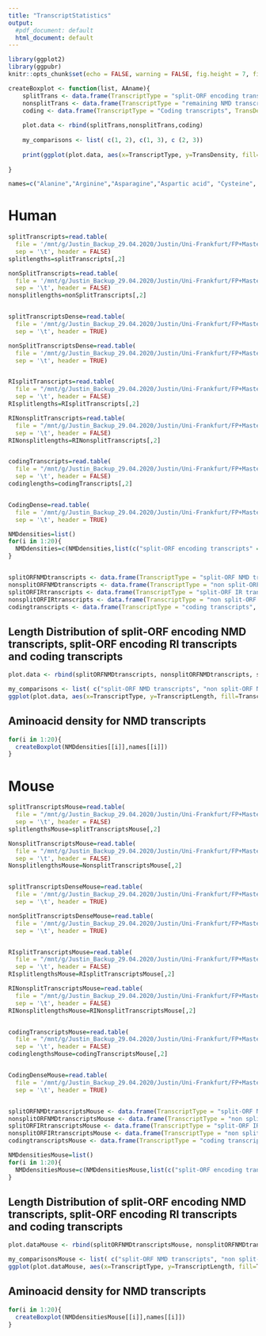 ```yaml
---
title: "TranscriptStatistics"
output:
  #pdf_document: default
  html_document: default
---
```


```r
library(ggplot2)
library(ggpubr)
knitr::opts_chunk$set(echo = FALSE, warning = FALSE, fig.height = 7, fig.width = 10)

createBoxplot <- function(list, AAname){
    splitTrans <- data.frame(TranscriptType = "split-ORF encoding transcripts", TransDensity = list$`split-ORF encoding transcripts`)
    nonsplitTrans <- data.frame(TranscriptType = "remaining NMD transcripts", TransDensity = list$`remaining NMD transcripts`)
    coding <- data.frame(TranscriptType = "Coding transcripts", TransDensity = list$`Coding transcripts`)
    
    plot.data <- rbind(splitTrans,nonsplitTrans,coding)
    
    my_comparisons <- list( c(1, 2), c(1, 3), c (2, 3))
    
    print(ggplot(plot.data, aes(x=TranscriptType, y=TransDensity, fill=TranscriptType)) + geom_boxplot() +  xlab("TranscriptType") + ylab (paste0(AAname," density\n"))+ labs(fill = "TranscriptType") + theme(axis.text.x = element_blank(), axis.ticks.x = element_blank())+geom_hline(yintercept = 0) + geom_vline(xintercept = 0) + expand_limits(x = 0, y = 0) + ggtitle(paste0(AAname," density for NMD and protein coding transcripts"))+ stat_summary(fun=mean, colour="darkred", geom="text", show.legend = FALSE, vjust=-1, aes( label=round(..y.., digits=4)))+ stat_summary(fun=mean, colour="darkred", geom="point", shape=18, size=2,show.legend = FALSE)+stat_compare_means(comparisons = my_comparisons) + stat_compare_means(label.y = -0.05,label.x = 1))
  
}

names=c("Alanine","Arginine","Asparagine","Aspartic acid", "Cysteine", "Glutamine", "Glycine", "Glutamic acid", "Histidine", "Isoleucine", "Leucine", "Lysine","Methionine","Phenylalanine","Proline","Serine","Threonine","Tryptophan","Tyrosine","Valine")

```

# Human

```r
splitTranscripts=read.table(
  file = '/mnt/g/Justin_Backup_29.04.2020/Justin/Uni-Frankfurt/FP+Masterarbeit/PipeTest/Pipeline/Output/run_25.11.2021-15.07.16_NMD/split-ORF_Transcripts_length.tsv',
  sep = '\t', header = FALSE)
splitlengths=splitTranscripts[,2]

nonSplitTranscripts=read.table(
  file = '/mnt/g/Justin_Backup_29.04.2020/Justin/Uni-Frankfurt/FP+Masterarbeit/PipeTest/Pipeline/Output/run_25.11.2021-15.07.16_NMD/non-split-ORF_Transcripts_length.tsv',
  sep = '\t', header = FALSE)
nonsplitlengths=nonSplitTranscripts[,2]


splitTranscriptsDense=read.table(
  file = '/mnt/g/Justin_Backup_29.04.2020/Justin/Uni-Frankfurt/FP+Masterarbeit/PipeTest/Pipeline/Output/run_25.11.2021-15.07.16_NMD/NMD_split-ORF_Transcripts_AA_density.tsv',
  sep = '\t', header = TRUE)

nonSplitTranscriptsDense=read.table(
  file = '/mnt/g/Justin_Backup_29.04.2020/Justin/Uni-Frankfurt/FP+Masterarbeit/PipeTest/Pipeline/Output/run_25.11.2021-15.07.16_NMD/NMD_non-split-ORF_Transcripts_AA_density.tsv',
  sep = '\t', header = TRUE)


RIsplitTranscripts=read.table(
  file = "/mnt/g/Justin_Backup_29.04.2020/Justin/Uni-Frankfurt/FP+Masterarbeit/PipeTest/Pipeline/Output/run_25.11.2021-17.34.47_RI/split-ORF_Transcripts_length.tsv",
  sep = '\t', header = FALSE)
RIsplitlengths=RIsplitTranscripts[,2]

RINonsplitTranscripts=read.table(
  file = "/mnt/g/Justin_Backup_29.04.2020/Justin/Uni-Frankfurt/FP+Masterarbeit/PipeTest/Pipeline/Output/run_25.11.2021-17.34.47_RI/non-split-ORF_Transcripts_length.tsv",
  sep = '\t', header = FALSE)
RINonsplitlengths=RINonsplitTranscripts[,2]


codingTranscripts=read.table(
  file = "/mnt/g/Justin_Backup_29.04.2020/Justin/Uni-Frankfurt/FP+Masterarbeit/PipeTest/Pipeline/Input/human/Protein_coding_peptide_length.tsv",
  sep = '\t', header = FALSE)
codinglengths=codingTranscripts[,2]


CodingDense=read.table(
  file = '/mnt/g/Justin_Backup_29.04.2020/Justin/Uni-Frankfurt/FP+Masterarbeit/PipeTest/Pipeline/Input/human/All_AA_density.tsv',
  sep = '\t', header = TRUE)

NMDdensities=list()
for(i in 1:20){
  NMDdensities=c(NMDdensities,list(c("split-ORF encoding transcripts" = list(splitTranscriptsDense[,i+1]),"remaining NMD transcripts" = list(nonSplitTranscriptsDense[,i+1]),"Coding transcripts" = list(CodingDense[,i+1]))))
}


splitORFNMDtranscripts <- data.frame(TranscriptType = "split-ORF NMD transcripts", TranscriptLength = splitlengths)
nonsplitORFNMDtranscripts <- data.frame(TranscriptType = "non split-ORF NMD transcripts", TranscriptLength = nonsplitlengths)
splitORFIRtranscripts <- data.frame(TranscriptType = "split-ORF IR transcripts", TranscriptLength = RIsplitlengths)
nonsplitORFIRtranscripts <- data.frame(TranscriptType = "non split-ORF IR transcripts", TranscriptLength = RINonsplitlengths)
codingtranscripts <- data.frame(TranscriptType = "coding transcripts", TranscriptLength = codinglengths)


```

## Length Distribution of split-ORF encoding NMD transcripts, split-ORF encoding RI transcripts and coding transcripts


```r

plot.data <- rbind(splitORFNMDtranscripts, nonsplitORFNMDtranscripts, splitORFIRtranscripts, nonsplitORFIRtranscripts, codingtranscripts)

my_comparisons <- list( c("split-ORF NMD transcripts", "non split-ORF NMD transcripts"), c("split-ORF NMD transcripts", "split-ORF IR transcripts"), c ("split-ORF NMD transcripts", "non split-ORF IR transcripts"), c("split-ORF NMD transcripts", "coding transcripts"), c("non split-ORF NMD transcripts", "split-ORF IR transcripts"),c("non split-ORF NMD transcripts", "non split-ORF IR transcripts"), c("non split-ORF NMD transcripts", "coding transcripts"), c ("split-ORF IR transcripts", "non split-ORF IR transcripts"), c("split-ORF IR transcripts", "coding transcripts"), c("non split-ORF IR transcripts", "coding transcripts"))
ggplot(plot.data, aes(x=TranscriptType, y=TranscriptLength, fill=TranscriptType)) + geom_boxplot() + scale_y_continuous(trans='log10',breaks=c(0,1,10,100,1000,10000,100000,1000000)) + xlab("Transcript Type") + ylab ("Intron length\n")+ labs(fill = "Transcript type") + theme(axis.text.x = element_blank(), axis.ticks.x = element_blank()) + geom_hline(yintercept = 0) + geom_vline(xintercept = 0) + expand_limits(x = 0, y = 0)+stat_compare_means(comparisons = my_comparisons) + stat_compare_means(label.y = 1,label.x = 1)

```

## Aminoacid density for NMD transcripts

```r
for(i in 1:20){
  createBoxplot(NMDdensities[[i]],names[[i]])
}
```

# Mouse

```r
splitTranscriptsMouse=read.table(
  file = "/mnt/g/Justin_Backup_29.04.2020/Justin/Uni-Frankfurt/FP+Masterarbeit/PipeTest/Pipeline/Output/run_25.11.2021-19.10.55_NMD_Mouse/split-ORF_Transcripts_length.tsv",
  sep = '\t', header = FALSE)
splitlengthsMouse=splitTranscriptsMouse[,2]

NonsplitTranscriptsMouse=read.table(
  file = "/mnt/g/Justin_Backup_29.04.2020/Justin/Uni-Frankfurt/FP+Masterarbeit/PipeTest/Pipeline/Output/run_25.11.2021-19.10.55_NMD_Mouse/non-split-ORF_Transcripts_length.tsv",
  sep = '\t', header = FALSE)
NonsplitlengthsMouse=NonsplitTranscriptsMouse[,2]


splitTranscriptsDenseMouse=read.table(
  file = '/mnt/g/Justin_Backup_29.04.2020/Justin/Uni-Frankfurt/FP+Masterarbeit/PipeTest/Pipeline/Output/run_25.11.2021-19.10.55_NMD_Mouse/NMD_split-ORF_Transcripts_AA_density.tsv',
  sep = '\t', header = TRUE)

nonSplitTranscriptsDenseMouse=read.table(
  file = '/mnt/g/Justin_Backup_29.04.2020/Justin/Uni-Frankfurt/FP+Masterarbeit/PipeTest/Pipeline/Output/run_25.11.2021-19.10.55_NMD_Mouse/NMD_non-split-ORF_Transcripts_AA_density.tsv',
  sep = '\t', header = TRUE)


RIsplitTranscriptsMouse=read.table(
  file = "/mnt/g/Justin_Backup_29.04.2020/Justin/Uni-Frankfurt/FP+Masterarbeit/PipeTest/Pipeline/Output/run_25.11.2021-19.56.04_RI_Mouse/split-ORF_Transcripts_length.tsv",
  sep = '\t', header = FALSE)
RIsplitlengthsMouse=RIsplitTranscriptsMouse[,2]

RINonsplitTranscriptsMouse=read.table(
  file = "/mnt/g/Justin_Backup_29.04.2020/Justin/Uni-Frankfurt/FP+Masterarbeit/PipeTest/Pipeline/Output/run_25.11.2021-19.56.04_RI_Mouse/non-split-ORF_Transcripts_length.tsv",
  sep = '\t', header = FALSE)
RINonsplitlengthsMouse=RINonsplitTranscriptsMouse[,2]


codingTranscriptsMouse=read.table(
  file = "/mnt/g/Justin_Backup_29.04.2020/Justin/Uni-Frankfurt/FP+Masterarbeit/PipeTest/Pipeline/shiny/splitORFdatabase/data/Protein_coding_DNA_mouse_length.tsv",
  sep = '\t', header = FALSE)
codinglengthsMouse=codingTranscriptsMouse[,2]


CodingDenseMouse=read.table(
  file = '/mnt/g/Justin_Backup_29.04.2020/Justin/Uni-Frankfurt/FP+Masterarbeit/Raw-Data/Mouse/All_AA_density.tsv',
  sep = '\t', header = TRUE)


splitORFNMDtranscriptsMouse <- data.frame(TranscriptType = "split-ORF NMD transcripts", TranscriptLength = splitlengthsMouse)
nonsplitORFNMDtranscriptsMouse <- data.frame(TranscriptType = "non split-ORF NMD transcripts", TranscriptLength = NonsplitlengthsMouse)
splitORFIRtranscriptsMouse <- data.frame(TranscriptType = "split-ORF IR transcripts", TranscriptLength = RIsplitlengthsMouse)
nonsplitORFIRtranscriptsMouse <- data.frame(TranscriptType = "non split-ORF IR transcripts", TranscriptLength = RINonsplitlengthsMouse)
codingtranscriptsMouse <- data.frame(TranscriptType = "coding transcripts", TranscriptLength = codinglengthsMouse)

NMDdensitiesMouse=list()
for(i in 1:20){
  NMDdensitiesMouse=c(NMDdensitiesMouse,list(c("split-ORF encoding transcripts" = list(splitTranscriptsDenseMouse[,i+1]),"remaining NMD transcripts" = list(nonSplitTranscriptsDenseMouse[,i+1]),"Coding transcripts" = list(CodingDenseMouse[,i+1]))))
}


```

## Length Distribution of split-ORF encoding NMD transcripts, split-ORF encoding RI transcripts and coding transcripts

```r
plot.dataMouse <- rbind(splitORFNMDtranscriptsMouse, nonsplitORFNMDtranscriptsMouse, splitORFIRtranscriptsMouse, nonsplitORFIRtranscriptsMouse, codingtranscriptsMouse)

my_comparisonsMouse <- list( c("split-ORF NMD transcripts", "non split-ORF NMD transcripts"), c("split-ORF NMD transcripts", "split-ORF IR transcripts"), c ("split-ORF NMD transcripts", "non split-ORF IR transcripts"), c("split-ORF NMD transcripts", "coding transcripts"), c("non split-ORF NMD transcripts", "split-ORF IR transcripts"),c("non split-ORF NMD transcripts", "non split-ORF IR transcripts"), c("non split-ORF NMD transcripts", "coding transcripts"), c ("split-ORF IR transcripts", "non split-ORF IR transcripts"), c("split-ORF IR transcripts", "coding transcripts"), c("non split-ORF IR transcripts", "coding transcripts"))
ggplot(plot.dataMouse, aes(x=TranscriptType, y=TranscriptLength, fill=TranscriptType)) + geom_boxplot() + scale_y_continuous(trans='log10',breaks=c(0,1,10,100,1000,10000,100000,1000000)) + xlab("Transcript Type") + ylab ("Intron length\n")+ labs(fill = "Transcript type") + theme(axis.text.x = element_blank(), axis.ticks.x = element_blank()) + geom_hline(yintercept = 0) + geom_vline(xintercept = 0) + expand_limits(x = 0, y = 0)+stat_compare_means(comparisons = my_comparisonsMouse) + stat_compare_means(label.y = 1,label.x = 1)


```

## Aminoacid density for NMD transcripts

```r
for(i in 1:20){
  createBoxplot(NMDdensitiesMouse[[i]],names[[i]])
}
```



